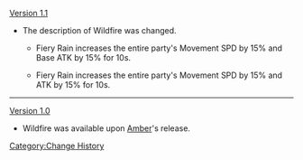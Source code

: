 [[Version 1.1]]
* The description of Wildfire was changed.
** {{Color|Old description:}} Fiery Rain increases the entire party's Movement SPD by 15% and Base ATK by 15% for 10s.
** {{Color|New description:}} Fiery Rain increases the entire party's Movement SPD by 15% and ATK by 15% for 10s.
----
[[Version 1.0]]
*Wildfire was available upon [[Amber]]'s release.
<noinclude>[[Category:Change History]]</noinclude>